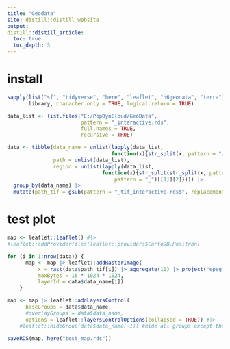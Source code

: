 ```yaml
---
title: "Geodata"
site: distill::distill_website
output:
distill::distill_article:
  toc: true
  toc_depth: 3
---
```


# install

```r
sapply(list("sf", "tidyverse", "here", "leaflet", "d6geodata", "terra"), 
       library, character.only = TRUE, logical.return = TRUE)
```



```r
data_list <- list.files("E:/PopDynCloud/GeoData",
                        pattern = "_interactive.rds",
                        full.names = TRUE,
                        recursive = TRUE)

data <- tibble(data_name = unlist(lapply(data_list,
                                  function(x){str_split(x, pattern = "/")[[1]][6]})),
               path = unlist(data_list),
               region = unlist(lapply(data_list,
                               function(x){str_split(str_split(x, pattern = "/")[[1]][6], 
                                   pattern = "_")[[1]][2]}))) |> 
  group_by(data_name) |> 
  mutate(path_tif = gsub(pattern = "_tif_interactive.rds$", replacement = ".tif", x = path))


```

# test plot

```r
map <- leaflet::leaflet() #|> 
#leaflet::addProviderTiles(leaflet::providers$CartoDB.Positron)

for (i in 1:nrow(data)) {
      map <- map |> leaflet::addRasterImage(
          x = rast(data$path_tif[i]) |> aggregate(10) |> project("epsg:4326"), group = as.character(data$data_name[i]),
          maxBytes = 16 * 1024 * 1024,
          layerId = data$data_name[i]) 
    }

map <- map |> leaflet::addLayersControl(
      baseGroups = data$data_name, 
      #overlayGroups = data$data_name,
      options = leaflet::layersControlOptions(collapsed = TRUE)) #|>
    #leaflet::hideGroup(data$data_name[-1]) #hide all groups except the 1st one
```


```r
saveRDS(map, here("test_map.rds"))
```



